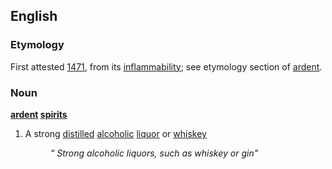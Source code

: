 ==English==
===Etymology===
First attested [[w:1471|1471]], from its [[inflammability]]; see etymology section of [[ardent]].

===Noun===
'''[[ardent]] [[spirits]]'''
#A strong [[distilled]] [[alcoholic]] [[liquor]] or [[whiskey]]
#: ''" Strong alcoholic liquors, such as whiskey or gin"''
